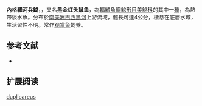 {{Speciesbox
| name = 內格羅河兵鯰
| image = Corydoras duplicareus.jpg
| image_width = 250px
| image_caption = 
| status = NE
| status_system = IUCN3.1
| genus = Corydoras
| species = duplicareus
| authority = [[Sands|Sands]], 1995
| synonyms =  
}}

'''內格羅河兵鯰'''，，又名'''黑金红头鼠鱼'''，為[[輻鰭魚綱|輻鰭魚綱]][[鯰形目|鯰形目]][[美鯰科|美鯰科]]的其中一[[種|種]]，為熱帶淡水魚。分布於[[南美洲|南美洲]][[巴西|巴西]][[黑河|黑河]]上游流域，體長可達4公分，棲息在底層水域，生活習性不明。常作[[观赏鱼|观赏鱼]]饲养。

==参考文献==
*{{FishBase_species|genus=Corydoras|species=duplicareus|year=2014|month=11}}

== 扩展阅读 ==
{{refbegin}}
{{wikispecies-inline|Corydoras duplicareus|內格羅河兵鯰}}
{{refend}}
{{Taxonbar|from=Q972734}}

[[Category:兵鯰屬|duplicareus]]